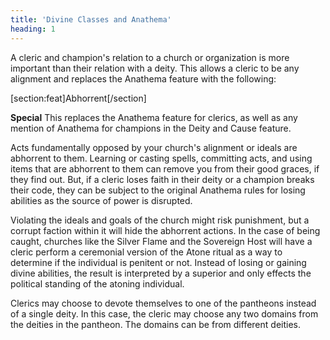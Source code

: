 ```yaml
---
title: 'Divine Classes and Anathema'
heading: 1
---
```


A cleric and champion's relation to a church or organization is more important than their relation with a deity. This allows a cleric to be any alignment and replaces the Anathema feature with the following: 

[section:feat]Abhorrent[/section]

**Special** This replaces the Anathema feature for clerics, as well as any mention of Anathema for champions in the Deity and Cause feature.

Acts fundamentally opposed by your church's alignment or ideals are abhorrent to them. Learning or casting spells, committing acts, and using items that are abhorrent to them can remove you from their good graces, if they find out. But, if a cleric loses faith in their deity or a champion breaks their code, they can be subject to the original Anathema rules for losing abilities as the source of power is disrupted.

Violating the ideals and goals of the church might risk punishment, but a corrupt faction within it will hide the abhorrent actions. In the case of being caught, churches like the Silver Flame and the Sovereign Host will have a cleric perform a ceremonial version of the Atone ritual as a way to determine if the individual is penitent or not. Instead of losing or gaining divine abilities, the result is interpreted by a superior and only effects the political standing of the atoning individual.

Clerics may choose to devote themselves to one of the pantheons instead of a single deity. In this case, the cleric may choose any two domains from the deities in the pantheon. The domains can be from different deities.
